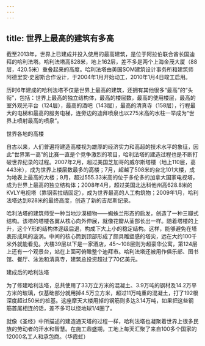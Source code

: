 ```yaml
---
---
---
```

title: 世界上最高的建筑有多高
---




截至2013年，世界上已建成并投入使用的最高建筑，是位于阿拉伯联合酋长国迪拜的哈利法塔。哈利法塔高828米，地上162层，差不多是两个上海金茂大厦（88层，420.5米）重叠起来的高度。哈利法塔由美国SOM建筑设计事务所和建筑师阿德里安·史密斯合作设计，于2004年1月开始动工，2010年1月4日竣工启用。

历时6年建成的哈利法塔不仅是世界上最高的建筑，还拥有其他很多“最高”的“头衔”，包括：世界上最高的独立结构体，最高的楼层数，最高的使用楼层，最高的室外观光平台（124层），最高的酒吧（143层），最高的清真寺（158层），行程最大的电梯和最高的服务电梯，连旁边的迪拜喷泉也以275米高的水柱一举成为“世界上喷射最高的喷泉”。

世界各地的高楼



自古以来，人们普遍将建造高楼视为雄厚的经济实力和高超的技术水平的象征，因此“世界第一高”的比赛一直是个竞争激烈的项目，哈利法塔的建造过程也是不断打破世界纪录的过程。2007年2月，超过美国芝加哥的威尔斯塔楼（地上110层，高443米），成为世界上楼层数最多的高楼；7月，超越了508米的台北101大楼，成为地表上最高的大楼；9月，超过555.33米高的位于多伦多的加拿大国家电视塔，成为世界上最高的独立结构体；2008年4月，超过美国北达科他州高628.8米的KVLY电视塔（靠钢索拉结固定），成为世界最高的人工构筑物；2009年1月，哈利法塔达到828米的最终高度，创造了新的吉尼斯纪录。

哈利法塔的建筑师受一种当地沙漠植物——蜘蛛兰形态的启发，创造了一种三瓣式结构。该塔的塔楼各翼从核心向外伸展，就像花瓣从茎部长出一样。随着塔楼的上升，这个Y形的结构体逐级后退，构成下大上小的稳定结构。这样，能够避免在塔表形成风的漩涡。中间的核心筒到顶部形成了颇具雕塑感的塔尖，远在大约100千米外就能看见。大楼39层以下是一家酒店，45～108层则为超豪华公寓，第124层上还有一个观景台，站在上面可俯瞰整个迪拜市。哈利法塔还被用作俱乐部、图书馆、餐厅、泳池和清真寺，建筑总投资超过了70亿美元。

建成后的哈利法塔



为了修建哈利法塔，总共使用了33万立方米的混凝土、3.9万吨的钢材及14.2万平方米的玻璃，仅基础部分就用掉4.5万立方米，超过11万吨重的混凝土，打了192根深度超过50米的桩基。这座摩天大楼用掉的钢筋则多达3.14万吨，如果把这些钢筋首尾相连的话，差不多可以绕地球1/4圈了。

就像《圣经》中所描述的建造通天塔的过程一样，哈利法塔也凝聚着世界上很多民族的劳动者的汗水和智慧。在施工鼎盛期，工地上每天汇聚了来自100多个国家的12000名工人和承包商。（华霞虹）